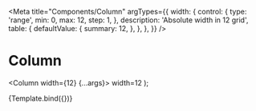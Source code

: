 
<Meta
  title="Components/Column"
  argTypes={{
    width: {
      control: {
        type: 'range',
        min: 0,
        max: 12,
        step: 1,
      },
      description: 'Absolute width in 12 grid',
      table: {
        defaultValue: {
          summary: 12,
        },
      },
    },
  }}
/>

# Column

  <Column width={12} {...args}>
    <Box p="small" border="1px solid gray" borderRadius="4px">
      width=12
    </Box>
  </Column>
);

<Canvas>
  <Story name="Default">{Template.bind({})}</Story>
</Canvas>

<ArgsTable story="Default" />
